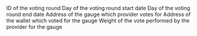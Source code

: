 <ParamField path="round_id">
ID of the voting round
</ParamField>
<ParamField path="start_date">
Day of the voting round start date
</ParamField>
<ParamField path="end_date">
Day of the voting round end date
</ParamField>
<ParamField path="gauge">
Address of the gauge which provider votes for
</ParamField>
<ParamField path="provider">
Address of the wallet which voted for the gauge
</ParamField>
<ParamField path="vote">
Weight of the vote performed by the provider for the gauge
</ParamField>
